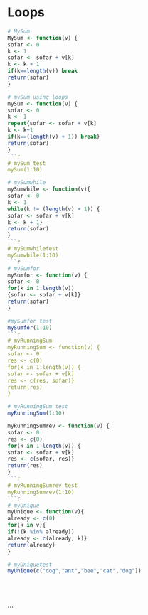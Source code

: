 Loops
========================================================
```r
# MySum 
MySum <- function(v) {
sofar <- 0
k <- 1
sofar <- sofar + v[k]
k <- k + 1
if(k==length(v)) break
return(sofar)
}
```
```r
# mySum using loops
mySum <- function(v) {
sofar <- 0
k <- 1
repeat{sofar <- sofar + v[k]
k <- k+1
if(k==(length(v) + 1)) break}
return(sofar)
}
```r
# mySum test
mySum(1:10)
```
```r
# mySumwhile
mySumwhile <- function(v){
sofar <- 0
k <- 1
while(k != (length(v) + 1)) {
sofar <- sofar + v[k]
k <- k + 1}
return(sofar)
}
```r
# mySumwhiletest
mySumwhile(1:10)
```r
# mySumfor
mySumfor <- function(v) {
sofar <- 0  
for(k in 1:length(v))
{sofar <- sofar + v[k]}
return(sofar)
}
```
```r
#mySumfor test
mySumfor(1:10)
```r
# myRunningSum
myRunningSum <- function(v) {
sofar <- 0
res <- c(0)
for(k in 1:length(v)) {
sofar <- sofar + v[k]
res <- c(res, sofar)}
return(res)
}
```
```r
# myRunningSum test
myRunningSum(1:10)
```
```r
myRunningSumrev <- function(v) {
sofar <- 0
res <- c(0)
for(k in 1:length(v)) {
sofar <- sofar + v[k]
res <- c(sofar, res)}
return(res)
}
```r
# myRunningSumrev test
myRunningSumrev(1:10)
```r
# myUnique
myUnique <- function(v){
already <- c(0)
for(k in v){
if(!(k %in% already))  
already <- c(already, k)}
return(already)
}
```
```r
# myUniquetest
myUnique(c("dog","ant","bee","cat","dog"))
```
```r

```

```

```

```

```

```

```

```

